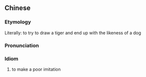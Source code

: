 {{also|画虎不成反类犬}}
==Chinese==
{{zh-forms|s=画虎不成反类犬|type=112111}}

===Etymology===
Literally: to try to draw a tiger and end up with the likeness of a dog

===Pronunciation===
{{zh-pron
|m=huà hǔ 不chéng fǎn lèi quǎn
|cat=id
}}

===Idiom===
{{zh-idiom}}

# to make a poor imitation